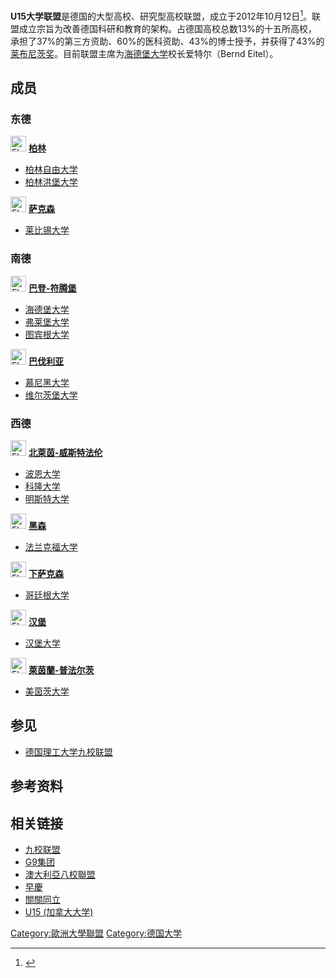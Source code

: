 {{noteTA
|G1=DE
|G2=Landkreis
|G3=Transport
|G4=IT
|G5=Unit
|G6=PP
|1=zh-tw:科學研究;zh-cn:科研;
|2=zh-tw:高等院校;zh-cn:高校;
}}

{{Infobox organization
| name = 德国U15大学联盟 <br> U15
| image = German-U15.svg
|formation      = 2012年10月12日
|headquarters   = 
|leader_name    = Bernd Eitel
|website        = [http://www.german-u15.de German-U15.de]
}}
'''U15大学联盟'''是德国的大型高校、研究型高校联盟，成立于2012年10月12日<ref>{{cite web|language=zh-hans|url=http://www.de-moe.edu.cn/article_read.php?id=12016-20121105-1310|title=德国15所大学成立“U15”大学联盟|publisher=中国驻德使馆教育处|date=2012-11-05|accessdate=2013-07-06|archive-url=https://web.archive.org/web/20160305153533/http://www.de-moe.edu.cn/article_read.php?id=12016-20121105-1310|archive-date=2016-03-05|dead-url=yes}}</ref>。联盟成立宗旨为改善德国科研和教育的架构。占德国高校总数13%的十五所高校，承担了37%的第三方资助、60%的医科资助、43%的博士授予，并获得了43%的[[莱布尼茨奖|莱布尼茨奖]]。目前联盟主席为[[海德堡大学|海德堡大学]]校长爱特尔（Bernd Eitel）。

== 成员 ==
{{Div col|cols=2}}
===东德===
[[File:Flag_of_Berlin.svg|25px]] '''[[柏林|柏林]]''' 
* [[柏林自由大学|柏林自由大学]]
* [[柏林洪堡大学|柏林洪堡大学]]
[[File:Flag_of_Saxony.svg|25px]] '''[[萨克森|萨克森]]'''
* [[莱比锡大学|莱比锡大学]]
===南德===
[[File:Flag_of_Baden-Württemberg.svg|25px]] '''[[巴登-符腾堡|巴登-符腾堡]]'''
* [[海德堡大学|海德堡大学]]
* [[弗莱堡大学|弗莱堡大学]]
* [[图宾根大学|图宾根大学]]
[[File:Flag_of_Bavaria_(lozengy).svg|25px]] '''[[巴伐利亚|巴伐利亚]]'''
* [[慕尼黑大学|慕尼黑大学]]
* [[维尔茨堡大学|维尔茨堡大学]]
===西德===
[[File:Flag_of_North_Rhine-Westphalia.svg|25px]] '''[[北萊茵-威斯特法伦|北萊茵-威斯特法伦]]'''
* [[波恩大学|波恩大学]]
* [[科隆大学|科隆大学]]
* [[明斯特大学|明斯特大学]]
[[File:Flag_of_Hesse.svg|25px]] '''[[黑森|黑森]]'''
* [[法兰克福大学|法兰克福大学]]
[[File:Flag_of_Lower_Saxony.svg|25px]] '''[[下萨克森|下萨克森]]'''
* [[哥廷根大学|哥廷根大学]]
[[File:Flag_of_Hamburg.svg|25px]] '''[[汉堡|汉堡]]'''
* [[汉堡大学|汉堡大学]]
[[File:Flag_of_Rhineland-Palatinate.svg|25px]] '''[[萊茵蘭-普法尔茨|萊茵蘭-普法尔茨]]'''
* [[美茵茨大学|美茵茨大学]]
{{Div col end}}

== 参见 ==
* [[德国理工大学九校联盟|德国理工大学九校联盟]]

== 参考资料 ==
{{reflist}}

== 相关链接 ==
*[[九校联盟|九校联盟]]
*[[G9集团|G9集团]]
* [[澳大利亞八校聯盟|澳大利亞八校聯盟]]
* [[早慶|早慶]]
* [[關關同立|關關同立]]
* [[U15_(加拿大大学)|U15 (加拿大大学)]]

{{德国大学}}
{{German U15}}
[[Category:歐洲大學聯盟|Category:歐洲大學聯盟]]
[[Category:德国大学|Category:德国大学]]